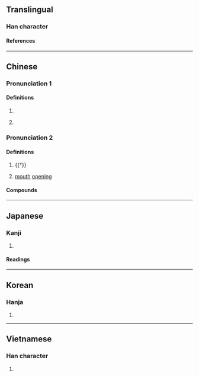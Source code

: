 {{character info/new}}
==Translingual==

===Han character===
{{Han char|rn=30|rad=口|as=02|sn=5|four=68000|canj=RC,XRC|ids=⿰口八}}

====References====
{{Han ref|kx=0172.080|dkj=03242|dj=0383.040|hdz=10570.060|uh=53ED}}

----

==Chinese==
{{zh-forms}}

===Pronunciation 1===
{{zh-pron
|m=bā
|c=baa1
|mn=pa
|cat=
}}
{{zh-attn-split}}

====Definitions====
{{zh-hanzi}}

# {{zh-only|喇叭}}
# {{lb|zh|onomatopoeia}} {{n-g|Sound of a [[gunshot]] or [[crack]].}}

===Pronunciation 2===
{{zh-pron
|m=pā
|cat=
}}

====Definitions====
{{zh-hanzi}}

# {{†}} {{n-g|An [[onomatopoeia]].}}
# {{zh-hg}} [[mouth]] [[open]]ing

====Compounds====
{{zh-der|吹喇叭|哈叭狗|喇叭|喇叭口兒|喇叭手|喇叭筒|喇叭花|喇叭蟲|喇叭褲|喇喇叭叭|嘎叭|大喇叭|小喇叭|琉璃喇叭|環繞喇叭|唵嘛呢叭咪吽}}

----

==Japanese==

===Kanji===
{{ja-kanji|grade=|rs=口02}}

# {{rfdef|ja|sort=口02}}

====Readings====
{{ja-readings
|goon=へち
|kanon=はつ
|toon=は
}}

----

==Korean==

===Hanja===
{{ko-hanja|팔}}

# {{rfdef|ko|sort=口02}}

----

==Vietnamese==

===Han character===
{{vi-readings|reading=[[bá]], [[bớt]], [[bát]], [[bợt]], [[bớ]], [[váp]], [[vát]]|rs=口02}}

# {{rfdef|vi}}